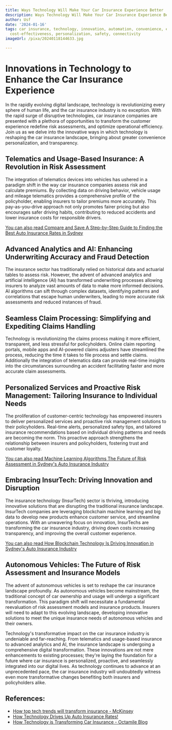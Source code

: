 ```yaml
---
title: Ways Technology Will Make Your Car Insurance Experience Better
description: Ways Technology Will Make Your Car Insurance Experience Better
author: Usf
date: '2024-01-16'
tags: car insurance, technology, innovation, automation, convenience, efficiency,
  cost-effectiveness, personalization, safety, connectivity
imageUrl: /pixa/20240118144633.jpg

---
```

#  Innovations in Technology to Enhance the Car Insurance Experience

In the rapidly evolving digital landscape, technology is revolutionizing every  sphere of human life, and the car insurance  industry is no exception. With the rapid surge of disruptive technologies, car insurance companies  are presented with a plethora of opportunities to transform the customer experience redefine risk  assessments, and optimize  operational efficiency. Join us as we  delve into the innovative ways in which technology is  reshaping  the car insurance landscape, bringing  about  greater convenience personalization, and transparency.

## Telematics and  Usage-Based  Insurance: A Revolution in Risk Assessment

The integration of telematics devices into vehicles has ushered in  a paradigm shift in the way car insurance companies assess risk and calculate premiums. By collecting data on driving behavior, vehicle  usage and mileage telematics provides a  comprehensive profile of the policyholder, enabling insurers to tailor premiums more accurately. This pay-as-you-drive approach not only promotes  fairer pricing but also encourages safer driving habits, contributing to reduced accidents and lower insurance costs for responsible drivers.

[You can also read Compare and Save A Step-by-Step Guide to Finding the Best Auto Insurance Rates in Sydney](Compare%20and%20Save%20A%20Step-by-Step%20Guide%20to%20Finding%20the%20Best%20Auto%20Insurance%20Rates%20in%20Sydney)


## Advanced  Analytics and AI: Enhancing Underwriting Accuracy and Fraud Detection

The  insurance sector has traditionally relied  on historical data and actuarial tables to assess risk. However,  the advent of advanced analytics and artificial intelligence (AI) has transformed underwriting processes allowing insurers to analyze  vast  amounts of data to make more informed decisions. AI algorithms can sift  through complex datasets, identifying patterns  and correlations that escape human underwriters,  leading  to  more accurate risk assessments  and reduced instances of fraud.

## Seamless Claim  Processing: Simplifying and Expediting Claims Handling

Technology is revolutionizing the claims process making it more  efficient, transparent, and less stressful for policyholders. Online claim reporting portals,  mobile  apps and AI-powered claims adjusters have streamlined the  process,  reducing the time it takes to file process and settle claims. Additionally the integration of telematics data can provide real-time insights into the circumstances surrounding an accident facilitating faster and more accurate claim  assessments.

##  Personalized Services and  Proactive Risk Management: Tailoring Insurance to Individual Needs

The proliferation of customer-centric  technology has empowered insurers to deliver personalized services and proactive risk management solutions to their policyholders. Real-time alerts, personalized safety tips, and tailored insurance recommendations based on individual driving patterns and needs are becoming the norm. This proactive approach strengthens the relationship between  insurers and policyholders, fostering trust and  customer loyalty.

[You can also read Machine Learning Algorithms  The Future of Risk Assessment in Sydney's Auto Insurance Industry](Machine%20Learning%20Algorithms%20The%20Future%20of%20Risk%20Assessment%20in%20Sydney%27s%20Auto%20Insurance%20Industry)


## Embracing InsurTech:  Driving Innovation and Disruption

The insurance technology (InsurTech) sector is thriving, introducing innovative solutions that are disrupting the traditional  insurance landscape. InsurTech companies are leveraging blockchain machine learning and big data  to develop new products enhance customer  service, and streamline operations. With an unwavering focus on innovation, InsurTechs are transforming the car insurance industry, driving down costs increasing transparency, and improving the overall customer  experience.

[You can also read How Blockchain Technology Is Driving Innovation in Sydney's Auto Insurance Industry](How%20Blockchain%20Technology%20Is%20Driving%20Innovation%20in%20Sydney%27s%20Auto%20Insurance%20Industry)


## Autonomous Vehicles: The Future of  Risk Assessment and Insurance Models

The advent of autonomous vehicles is set to reshape  the car insurance  landscape profoundly. As autonomous vehicles become mainstream, the traditional concept of  car ownership and usage will undergo  a significant transformation. This paradigm shift  will necessitate a fundamental reevaluation of risk assessment  models and insurance products. Insurers will need to  adapt to this evolving landscape,  developing innovative solutions to  meet the unique insurance needs of autonomous vehicles and their owners.

Technology's transformative impact  on the car insurance industry  is undeniable and far-reaching. From telematics and usage-based insurance to advanced analytics and AI, the insurance landscape is undergoing a  comprehensive digital  transformation. These innovations are  not mere enhancements to existing processes; they're laying the  foundation for a future where car insurance is personalized, proactive, and seamlessly integrated into our digital lives. As technology continues to advance  at an unprecedented pace, the car insurance industry will undoubtedly witness even  more transformative changes benefiting both insurers and policyholders alike.

## References:
- [How top tech trends will transform insurance - McKinsey](https://www.mckinsey.com/industries/financial-services/our-insights/how-top-tech-trends-will-transform-insurance)
- [How Technology Drives Up Auto Insurance Rates!](https://www.sigbcs.com/how-technology-drives-up-auto-insurance-rates/)
- [How Technology is Transforming Car Insurance - Octamile Blog](https://octamile.com/blog/transforming-car-insurance/)
